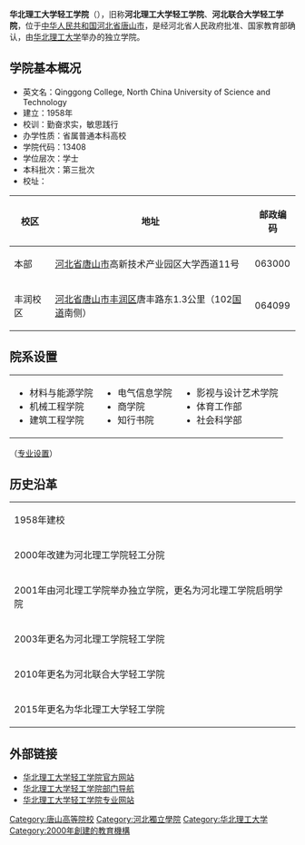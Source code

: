 {{coord|39|40|29.98|N|118|09|36.18|E|region:CN-11_type:edu|display=title}}
{{高校
| name =华北理工大学轻工学院
| native_name = Qinggong College, North China University of Science and Technology
| SealImage=
| SealInfo=
| motto = 勤奋求实 敏思践行
| rector = 谭靖 
| director =
| 头衔  =
| 头衔者=
| 学术委员会副主任 = 
| 校庆日= 
| type = [[独立学院|独立学院]]
| established = 2000年
| location = {{PRC}}[[河北省|河北省]][[唐山市|唐山市]]高新技术产业园区大学西道11号{{coord|39|40|29.98|N|118|09|36.18|E|display=inline}} 
| 原校名  =
| students = 14180
| faculty= 
| Affiliations =[[华北理工大学|华北理工大学]]<br>[[河北省教育厅|河北省教育厅]] 
| colors= 
| label_color = 
| campus = 市区、郊区 
| area = 
| free_label        = 电话
| free              = {{Tel|86|315|2797 016 }}
| website =http://www.qgxy.cn
| logo     = 
<br />
| box_width = 6
}}
'''华北理工大学轻工学院'''（{{lang-en|Qinggong College, North China University of Science and Technology}}），旧称'''河北理工大学轻工学院'''、'''河北联合大学轻工学院'''，位于[[中华人民共和国|中华人民共和国]][[河北省|河北省]][[唐山市|唐山市]]，是经河北省人民政府批准、国家教育部确认，由[[华北理工大学|华北理工大学]]举办的独立学院。

== 学院基本概况 ==
*英文名：Qinggong College, North China University of Science and Technology
*建立：1958年
*校训：勤奋求实，敏思践行
*办学性质：省属普通本科高校
*学院代码：13408
*学位层次：学士
*本科批次：第三批次
*校址：
{| class="wikitable sortable"
|-
! 校区 !! 地址 !! 邮政编码 
|-
| 本部 || [[河北省|河北省]][[唐山市|唐山市]]高新技术产业园区大学西道11号 ||063000
|-
| 丰润校区 ||[[河北省|河北省]][[唐山市|唐山市]][[丰润区|丰润区]]唐丰路东1.3公里（102[[国道|国道]]南侧）||064099
|}

==院系设置==
{|
| valign="top" |
*材料与能源学院 
*机械工程学院 
*建筑工程学院
| valign="top" |
*电气信息学院
*商学院 
*知行书院
| valign="top" |
*影视与设计艺术学院
*体育工作部 
*社会科学部 
|}（[https://web.archive.org/web/20130602002751/http://qgxy.heut.edu.cn/about/stru/ 专业设置]）

== 历史沿革 ==
{| class="wikitable"
|-
|1958年建校 
|-
|2000年改建为河北理工学院轻工分院 
|-
|2001年由河北理工学院举办独立学院，更名为河北理工学院启明学院
|-
|2003年更名为河北理工学院轻工学院 
|-
|2010年更名为河北联合大学轻工学院
|-
|2015年更名为华北理工大学轻工学院
|}

== 外部链接 ==
* [http://www.qgxy.cn 华北理工大学轻工学院官方网站]{{Wayback|url=http://www.qgxy.cn/ |date=20161223132956 }}
* [http://www.qgxy.cn/channels/27.html 华北理工大学轻工学院部门导航]{{Wayback|url=http://www.qgxy.cn/channels/27.html |date=20161208083332 }}
* [http://www.qgxy.cn/zhjwb/ 华北理工大学轻工学院专业网站]{{Wayback|url=http://www.qgxy.cn/zhjwb/ |date=20161223133425 }}

{{河北高等院校|nocat}}
{{独立学院}}
[[Category:唐山高等院校|Category:唐山高等院校]]
[[Category:河北獨立學院|Category:河北獨立學院]]
[[Category:华北理工大学|Category:华北理工大学]]
[[Category:2000年創建的教育機構|Category:2000年創建的教育機構]]